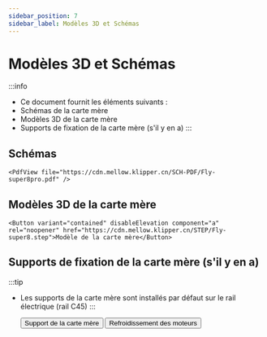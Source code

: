```yaml
---
sidebar_position: 7
sidebar_label: Modèles 3D et Schémas
---
```


# Modèles 3D et Schémas


:::info
* Ce document fournit les éléments suivants :
* Schémas de la carte mère
* Modèles 3D de la carte mère
* Supports de fixation de la carte mère (s'il y en a)
:::

## Schémas

    <PdfView file="https://cdn.mellow.klipper.cn/SCH-PDF/Fly-super8pro.pdf" />


## Modèles 3D de la carte mère

    <Button variant="contained" disableElevation component="a" rel="noopener" href="https://cdn.mellow.klipper.cn/STEP/Fly-super8.step">Modèle de la carte mère</Button>


## Supports de fixation de la carte mère (s'il y en a)

:::tip
* Les supports de la carte mère sont installés par défaut sur le rail électrique (rail C45)
:::

    <Button variant="contained" disableElevation component="a" rel="noopener" href="https://www.printables.com/model/351445-snakeoilxys-mellow-super-8-din-mounter-remix">Support de la carte mère</Button>
    <Button variant="contained" disableElevation component="a" rel="noopener" href="https://www.printables.com/model/521770-voron-mellow-super8-pro-drives-dual-fans">Refroidissement des moteurs</Button>   
